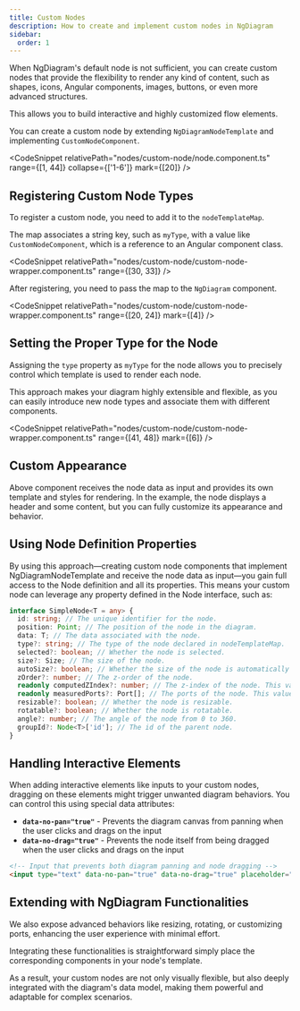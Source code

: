 ```yaml
---
title: Custom Nodes
description: How to create and implement custom nodes in NgDiagram
sidebar:
  order: 1
---
```



When NgDiagram's default node is not sufficient, you can create custom nodes that provide the flexibility to render any kind of content, such as shapes, icons, Angular components, images, buttons, or even more advanced structures.

This allows you to build interactive and highly customized flow elements.

You can create a custom node by extending `NgDiagramNodeTemplate` and implementing `CustomNodeComponent`.

<CodeSnippet relativePath="nodes/custom-node/node.component.ts" range={[1, 44]} collapse={['1-6']} mark={[20]} />

<CustomNode />

<LinkCard
  icon="list-format"
  title="Custom Node Example"
  href="/examples/custom-node"
  description="For more comprehensive example please check here."
/>

## Registering Custom Node Types

To register a custom node, you need to add it to the `nodeTemplateMap`.

The map associates a string key, such as `myType`, with a value like `CustomNodeComponent`, which is a reference to an Angular component class.

<CodeSnippet relativePath="nodes/custom-node/custom-node-wrapper.component.ts" range={[30, 33]} />

After registering, you need to pass the map to the `NgDiagram` component.

<CodeSnippet relativePath="nodes/custom-node/custom-node-wrapper.component.ts" range={[20, 24]} mark={[4]} />

## Setting the Proper Type for the Node

Assigning the `type` property as `myType` for the node allows you to precisely control which template is used to render each node.

This approach makes your diagram highly extensible and flexible, as you can easily introduce new node types and associate them with different components.

<CodeSnippet relativePath="nodes/custom-node/custom-node-wrapper.component.ts" range={[41, 48]} mark={[6]} />

## Custom Appearance

Above component receives the node data as input and provides its own template and styles for rendering.
In the example, the node displays a header and some content, but you can fully customize its appearance and behavior.

## Using Node Definition Properties

By using this approach—creating custom node components that implement NgDiagramNodeTemplate and receive the node data as input—you gain full access to the Node definition and all its properties.
This means your custom node can leverage any property defined in the Node interface, such as:

```typescript
interface SimpleNode<T = any> {
  id: string; // The unique identifier for the node.
  position: Point; // The position of the node in the diagram.
  data: T; // The data associated with the node.
  type?: string; // The type of the node declared in nodeTemplateMap.
  selected?: boolean; // Whether the node is selected.
  size?: Size; // The size of the node.
  autoSize?: boolean; // Whether the size of the node is automatically resized based on the content.
  zOrder?: number; // The z-order of the node.
  readonly computedZIndex?: number; // The z-index of the node. This value is set automatically.
  readonly measuredPorts?: Port[]; // The ports of the node. This value is set automatically.
  resizable?: boolean; // Whether the node is resizable.
  rotatable?: boolean; // Whether the node is rotatable.
  angle?: number; // The angle of the node from 0 to 360.
  groupId?: Node<T>['id']; // The id of the parent node.
}
```

<LinkCard
  icon="list-format"
  title="Node API"
  href="/api/types/node"
  description="See detailed node properties reference"
/>

## Handling Interactive Elements

When adding interactive elements like inputs to your custom nodes, dragging on these elements might trigger unwanted diagram behaviors. You can control this using special data attributes:

- **`data-no-pan="true"`** - Prevents the diagram canvas from panning when the user clicks and drags on the input
- **`data-no-drag="true"`** - Prevents the node itself from being dragged when the user clicks and drags on the input

```html
<!-- Input that prevents both diagram panning and node dragging -->
<input type="text" data-no-pan="true" data-no-drag="true" placeholder="Type here" />
```

## Extending with NgDiagram Functionalities

We also expose advanced behaviors like resizing, rotating, or customizing ports, enhancing the user experience with minimal effort.

Integrating these functionalities is straightforward simply place the corresponding components in your node's template.

As a result, your custom nodes are not only visually flexible, but also deeply integrated with the diagram's data model, making them powerful and adaptable for complex scenarios.

<LinkCard
  icon="list-format"
  title="Resizing"
  href="/internals/nodes/resizing"
  description="Resizing functionality for your Custom Node"
/>

<LinkCard
  icon="list-format"
  title="Rotating"
  href="/internals/nodes/rotation"
  description="Rotation functionality for your Custom Node"
/>

<LinkCard
  icon="list-format"
  title="Custom Ports"
  href="/internals/nodes/ports"
  description="Custom ports in your Custom Node"
/>
